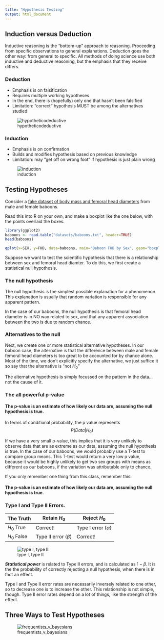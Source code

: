 ```yaml
---
title: "Hypothesis Testing"
output: html_document
---
```


## Induction versus Deduction

Inductive reasoning is the "bottom-up" approach to reasoning. Proceeding from specific observations to general explanations.  Deduction goes the other way: from general to specific. All methods of doing science use both inductive and deductive reasoning, but the emphasis that they receive differs. 

### Deduction

*  Emphasis is on falsification
*  Requires multiple working hypotheses
*  In the end, there is (hopefully) only one that hasn't been falsified
*  Limitation: "correct" hypothesis MUST be among the alternatives studied

![hypotheticodeductive][hypothetico]

### Induction

*  Emphasis is on confirmation
*  Builds and modifies hypothesis based on previous knowledge
*  Limitation: may "get off on wrong foot" if hypothesis is just plain wrong

![induction][inductive]

## Testing Hypotheses

Consider a [fake dataset of body mass and femoral head diameters](datasets/baboons.txt) from male and female baboons. 

<span class="mega-octicon octicon-puzzle"></span> Read this into R on your own, and make a boxplot like the one below, with the points overlaid the boxes. 

```r
library(ggplot2)
baboons <- read.table("datasets/baboons.txt", header=TRUE)
head(baboons)

qplot(x=SEX, y=FHD, data=baboons, main="Baboon FHD by Sex", geom="boxplot") + geom_point(color="red", size=3)
```

Suppose we want to test the scientific hypothesis that there is a relationship between sex and femoral head diamter.  To do this, we first create a statistical null hypothesis.

### The null hypothesis

The null hypothesis is the simplest possible explanation for a phenomenon.  This explanation is usually that random variation is responsible for any apparent pattern.

In the case of our baboons,  the null hypothesis is that femoral head diameter is in NO way related to sex, and that any apparent association between the two is due to random chance.  

### Alternatives to the null

Next, we create one or more statistical alternative hypotheses.  In our baboon case, the alternative is that the difference between male and female femoral head diameters is too great to be accounted for by chance alone. Most of the time, we don't explicitly specify the alternative, we just suffice it so say that the alternative is "not $H_0$"

<span class="mega-octicon octicon-alert"></span> The alternative hypothesis is simply focussed on the pattern in the data...not the cause of it. 

### The all powerful p-value

#### The p-value is an estimate of how likely our data are, assuming the null hypothesis is true.

In terms of conditional probability, the p value represents $$ P(Data|H_0) $$

If we have a very small p-value, this implies that it is very unlikely to observe data that are as extreme as our data, assuming the null hypothesis is true.  In the case of our baboons, we would probably use a T-test to compare group means.  This T-test would return a very low p value, because it would be highly unlikely to get two sex groups with means as different as our baboons, if the variation was attributable only to chance. 

If you only remember one thing from this class, remember this:

#### The p-value is an estimate of how likely our data are, assuming the null hypothesis is true.

### Type I and Type II Errors.

The Truth | Retain $H_0$ | Reject $H_0$
---------|----------------|---------
$H_0$ True | Correct! | Type I error ($\alpha$)
$H_0$ False | Type II error ($\beta$)| Correct!

![type I, type II][errors]

***Statistical power*** is related to Type II errors, and is calculated as $1 - \beta$. It is the the probability of correctly rejecting a null hypothesis, when there is in fact an effect.  

Type I and Type II error rates are necessarily inversely related to one other, so to decrease one is to increase the other. This relationship is not simple, though. Type II error rates depend on a lot of things, like the strength of the effect.



## Three Ways to Test Hypotheses


![frequentists_v_bayesians][xkcd]

[xkcd]: frequentists_vs_bayesians.png
[errors]: typeItype2.jpg
[inductive]: inductive.png
[hypothetico]: hypothetico_deductive.png